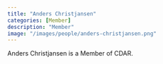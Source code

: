 ```yaml
---
title: "Anders Christjansen"
categories: [Member]
description: "Member"
image: "/images/people/anders-christjansen.png"
---
```


Anders Christjansen is a Member of CDAR.
